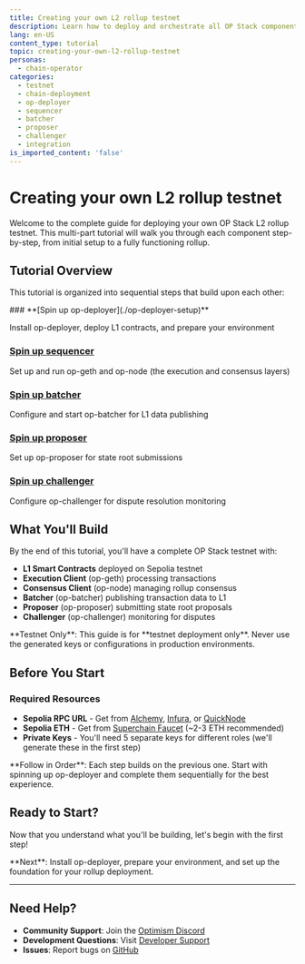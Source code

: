 ```yaml
---
title: Creating your own L2 rollup testnet
description: Learn how to deploy and orchestrate all OP Stack components for a complete testnet deployment.
lang: en-US
content_type: tutorial
topic: creating-your-own-l2-rollup-testnet
personas:
  - chain-operator
categories:
  - testnet
  - chain-deployment
  - op-deployer
  - sequencer
  - batcher
  - proposer
  - challenger
  - integration
is_imported_content: 'false'
---
```



# Creating your own L2 rollup testnet

Welcome to the complete guide for deploying your own OP Stack L2 rollup testnet. This multi-part tutorial will walk you through each component step-by-step, from initial setup to a fully functioning rollup.

## Tutorial Overview

This tutorial is organized into sequential steps that build upon each other:

<Steps>
  ### **[Spin up op-deployer](./op-deployer-setup)**

  Install op-deployer, deploy L1 contracts, and prepare your environment

  ### **[Spin up sequencer](./op-geth-setup)**

  Set up and run op-geth and op-node (the execution and consensus layers)

  ### **[Spin up batcher](./op-batcher-setup)**

  Configure and start op-batcher for L1 data publishing

  ### **[Spin up proposer](./op-proposer-setup)**

  Set up op-proposer for state root submissions

  ### **[Spin up challenger](./op-challenger-setup)**

  Configure op-challenger for dispute resolution monitoring
</Steps>

## What You'll Build

By the end of this tutorial, you'll have a complete OP Stack testnet with:

*   **L1 Smart Contracts** deployed on Sepolia testnet
*   **Execution Client** (op-geth) processing transactions
*   **Consensus Client** (op-node) managing rollup consensus
*   **Batcher** (op-batcher) publishing transaction data to L1
*   **Proposer** (op-proposer) submitting state root proposals
*   **Challenger** (op-challenger) monitoring for disputes

<Callout type="warning">
  **Testnet Only**: This guide is for **testnet deployment only**. Never use the generated keys or configurations in production environments.
</Callout>

## Before You Start

### Required Resources

*   **Sepolia RPC URL** - Get from [Alchemy](https://www.alchemy.com/), [Infura](https://infura.io/), or [QuickNode](https://www.quicknode.com/)
*   **Sepolia ETH** - Get from [Superchain Faucet](https://console.optimism.io/faucet) (\~2-3 ETH recommended)
*   **Private Keys** - You'll need 5 separate keys for different roles (we'll generate these in the first step)

<Callout type="info">
  **Follow in Order**: Each step builds on the previous one. Start with spinning up op-deployer and complete them sequentially for the best experience.
</Callout>

## Ready to Start?

Now that you understand what you'll be building, let's begin with the first step!

<Card title="Spin up op-deployer →" href="/operators/chain-operators/tutorials/create-l2-rollup/op-deployer-setup">
  **Next**: Install op-deployer, prepare your environment, and set up the foundation for your rollup deployment.
</Card>

***

## Need Help?

*   **Community Support**: Join the [Optimism Discord](https://discord.gg/optimism)
*   **Development Questions**: Visit [Developer Support](https://github.com/ethereum-optimism/developers/discussions)
*   **Issues**: Report bugs on [GitHub](https://github.com/ethereum-optimism/optimism/issues)
